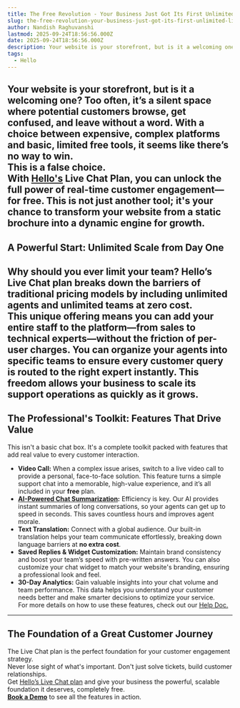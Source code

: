 ```yaml
---
title: The Free Revolution - Your Business Just Got Its First Unlimited Live Chat Engine
slug: the-free-revolution-your-business-just-got-its-first-unlimited-live-chat-engine
author: Nandish Raghuvanshi
lastmod: 2025-09-24T18:56:56.000Z
date: 2025-09-24T18:56:56.000Z
description: Your website is your storefront, but is it a welcoming one? Too often, it’s a silent space where potential customers browse, get confused, and leave without a word. 
tags: 
  - Hello
---
```


Your website is your storefront, but is it a welcoming one? Too often, it’s a silent space where potential customers browse, get confused, and leave without a word. With a choice between expensive, complex platforms and basic, limited free tools, it seems like there’s no way to win.  
This is a false choice.  
With [**Hello's**](https://msg91.com/in/hello) **Live Chat Plan**, you can unlock the full power of real-time customer engagement—for free. This is not just another tool; it's your chance to transform your website from a static brochure into a dynamic engine for growth.  
---

## **A Powerful Start: Unlimited Scale from Day One**

Why should you ever limit your team? Hello’s Live Chat plan breaks down the barriers of traditional pricing models by including **unlimited agents** and **unlimited teams at zero cost.**  
This unique offering means you can add your entire staff to the platform—from sales to technical experts—without the friction of per-user charges. You can organize your agents into specific teams to ensure every customer query is routed to the right expert instantly. This freedom allows your business to scale its support operations as quickly as it grows.  
---

## **The Professional's Toolkit: Features That Drive Value**

This isn't a basic chat box. It's a complete toolkit packed with features that add real value to every customer interaction.

* **Video Call:** When a complex issue arises, switch to a live video call to provide a personal, face-to-face solution. This feature turns a simple support chat into a memorable, high-value experience, and it’s all included in your **free** plan.  
* [**AI-Powered Chat Summarization**](https://youtu.be/OLnxjy8jL88?si=p5dywcLJhXkjOLA5)**:** Efficiency is key. Our AI provides instant summaries of long conversations, so your agents can get up to speed in seconds. This saves countless hours and improves agent morale.  
* **Text Translation:** Connect with a global audience. Our built-in translation helps your team communicate effortlessly, breaking down language barriers at **no extra cost**.  
* **Saved Replies & Widget Customization:** Maintain brand consistency and boost your team’s speed with pre-written answers. You can also customize your chat widget to match your website's branding, ensuring a professional look and feel.  
* **30-Day Analytics:** Gain valuable insights into your chat volume and team performance. This data helps you understand your customer needs better and make smarter decisions to optimize your service.  
  For more details on how to use these features, check out our [Help Doc.](https://msg91.com/help/hello-contact-center)

---

## **The Foundation of a Great Customer Journey**

The Live Chat plan is the perfect foundation for your customer engagement strategy.  
Never lose sight of what's important. Don't just solve tickets, build customer relationships.  
Get [Hello’s Live Chat plan](https://msg91.com/pricing/hello) and give your business the powerful, scalable foundation it deserves, completely free.   
[**Book a Demo**](https://calendly.com/hello-shared-inbox) to see all the features in action.  
